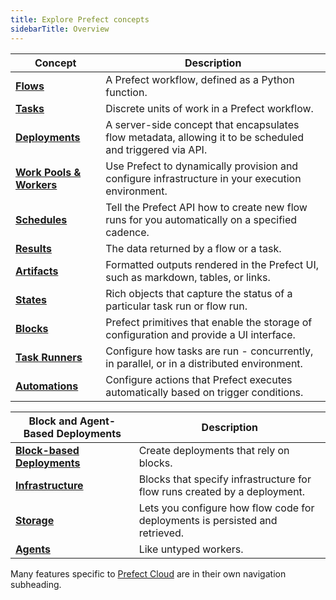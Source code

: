 ```yaml
---
title: Explore Prefect concepts
sidebarTitle: Overview
---
```



| Concept                                            | Description                                                                                                                 |
| -------------------------------------------------- | --------------------------------------------------------------------------------------------------------------------------- |
| __[Flows](/2.16.9/concepts/flows)__                       | A Prefect workflow, defined as a Python function.             |
| __[Tasks](/2.16.9/concepts/tasks)__                       | Discrete units of work in a Prefect workflow.                |
| __[Deployments](/2.16.9/concepts/deployments)__           | A server-side concept that encapsulates flow metadata, allowing it to be scheduled and triggered via API. |
| __[Work Pools & Workers](/2.16.9/concepts/work-pools)__   | Use Prefect to dynamically provision and configure infrastructure in your execution environment.    |
| __[Schedules](/2.16.9/concepts/schedules)__               | Tell the Prefect API how to create new flow runs for you automatically on a specified cadence.     |
| __[Results](/2.16.9/concepts/results)__                   | The data returned by a flow or a task.                                 |
| __[Artifacts](/2.16.9/concepts/artifacts)__               | Formatted outputs rendered in the Prefect UI, such as markdown, tables, or links.  
| __[States](/2.16.9/concepts/states)__                     | Rich objects that capture the status of a particular task run or flow run.                                                                            |
| __[Blocks](/2.16.9/concepts/blocks)__                     | Prefect primitives that enable the storage of configuration and provide a UI interface.          |
| __[Task Runners](/2.16.9/concepts/task-runners)__         | Configure how tasks are run - concurrently, in parallel, or in a distributed environment. |
| __[Automations](/2.16.9/concepts/automations)__           | Configure actions that Prefect executes automatically based on trigger conditions.         |

|  Block and Agent-Based Deployments                 | Description   |
| -------------------------------------------------- | --------------------------------------------------------------------------------------------------------------------------- |
| __[Block-based Deployments](/2.16.9/concepts/deployments-block-based)__    | Create deployments that rely on blocks.   |
| __[Infrastructure](/2.16.9/concepts/infrastructure)__           | Blocks that specify infrastructure for flow runs created by a deployment.   |
| __[Storage](/2.16.9/concepts/storage)__                         | Lets you configure how flow code for deployments is persisted and retrieved.     |
| __[Agents](/2.16.9/concepts/agents)__                           | Like untyped workers. |

Many features specific to [Prefect Cloud](/2.16.9/cloud/) are in their own navigation subheading.
